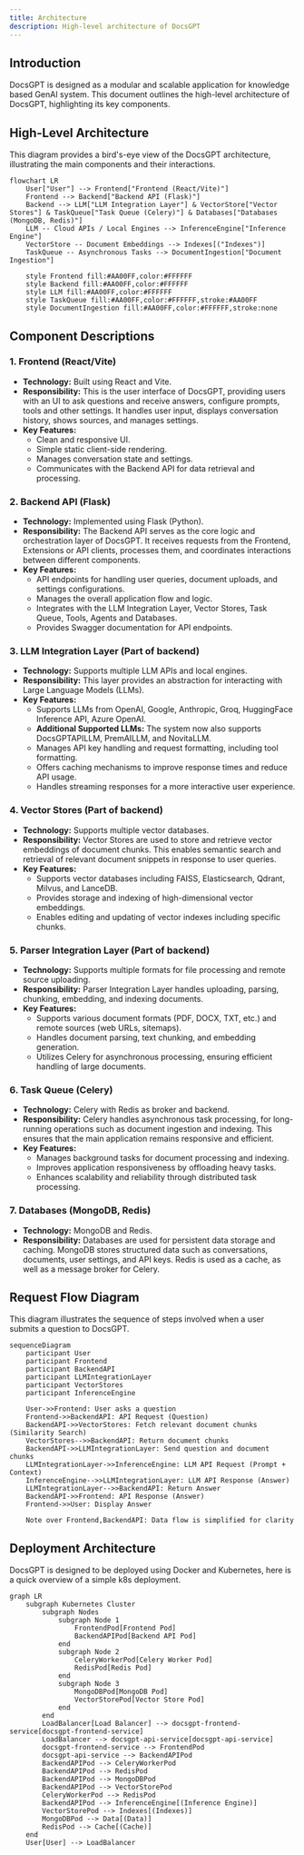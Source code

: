 ```yaml
---
title: Architecture
description: High-level architecture of DocsGPT
---
```


## Introduction

DocsGPT is designed as a modular and scalable application for knowledge based GenAI system. This document outlines the high-level architecture of DocsGPT, highlighting its key components.

## High-Level Architecture

This diagram provides a bird's-eye view of the DocsGPT architecture, illustrating the main components and their interactions.

```mermaid
flowchart LR
    User["User"] --> Frontend["Frontend (React/Vite)"]
    Frontend --> Backend["Backend API (Flask)"]
    Backend --> LLM["LLM Integration Layer"] & VectorStore["Vector Stores"] & TaskQueue["Task Queue (Celery)"] & Databases["Databases (MongoDB, Redis)"]
    LLM -- Cloud APIs / Local Engines --> InferenceEngine["Inference Engine"]
    VectorStore -- Document Embeddings --> Indexes[("Indexes")]
    TaskQueue -- Asynchronous Tasks --> DocumentIngestion["Document Ingestion"]

    style Frontend fill:#AA00FF,color:#FFFFFF
    style Backend fill:#AA00FF,color:#FFFFFF
    style LLM fill:#AA00FF,color:#FFFFFF
    style TaskQueue fill:#AA00FF,color:#FFFFFF,stroke:#AA00FF
    style DocumentIngestion fill:#AA00FF,color:#FFFFFF,stroke:none
```

## Component Descriptions

### 1. Frontend (React/Vite)

*   **Technology:** Built using React and Vite.
*   **Responsibility:** This is the user interface of DocsGPT, providing users with an UI to ask questions and receive answers, configure prompts, tools and other settings. It handles user input, displays conversation history, shows sources, and manages settings.
*   **Key Features:**
    *   Clean and responsive UI.
    *   Simple static client-side rendering.
    *   Manages conversation state and settings.
    *   Communicates with the Backend API for data retrieval and processing.

### 2. Backend API (Flask)

*   **Technology:** Implemented using Flask (Python).
*   **Responsibility:** The Backend API serves as the core logic and orchestration layer of DocsGPT. It receives requests from the Frontend, Extensions or API clients, processes them, and coordinates interactions between different components.
*   **Key Features:**
    *   API endpoints for handling user queries, document uploads, and settings configurations.
    *   Manages the overall application flow and logic.
    *   Integrates with the LLM Integration Layer, Vector Stores, Task Queue, Tools, Agents and Databases.
    *   Provides Swagger documentation for API endpoints.

### 3. LLM Integration Layer (Part of backend)

*   **Technology:** Supports multiple LLM APIs and local engines.
*   **Responsibility:** This layer provides an abstraction for interacting with Large Language Models (LLMs).
*   **Key Features:**
    *   Supports LLMs from OpenAI, Google, Anthropic, Groq, HuggingFace Inference API, Azure OpenAI.
    *   **Additional Supported LLMs:** The system now also supports DocsGPTAPILLM, PremAILLM, and NovitaLLM.
    *   Manages API key handling and request formatting, including tool formatting.
    *   Offers caching mechanisms to improve response times and reduce API usage.
    *   Handles streaming responses for a more interactive user experience.

### 4. Vector Stores (Part of backend)

*   **Technology:** Supports multiple vector databases.
*   **Responsibility:** Vector Stores are used to store and retrieve vector embeddings of document chunks. This enables semantic search and retrieval of relevant document snippets in response to user queries.
*   **Key Features:**
    *   Supports vector databases including FAISS, Elasticsearch, Qdrant, Milvus, and LanceDB.
    *   Provides storage and indexing of high-dimensional vector embeddings.
    *   Enables editing and updating of vector indexes including specific chunks.

### 5. Parser Integration Layer (Part of backend)

*   **Technology:** Supports multiple formats for file processing and remote source uploading.
*   **Responsibility:** Parser Integration Layer handles uploading, parsing, chunking, embedding, and indexing documents.
*   **Key Features:**
    *   Supports various document formats (PDF, DOCX, TXT, etc.) and remote sources (web URLs, sitemaps).
    *   Handles document parsing, text chunking, and embedding generation.
    *   Utilizes Celery for asynchronous processing, ensuring efficient handling of large documents.

### 6. Task Queue (Celery)

*   **Technology:** Celery with Redis as broker and backend.
*   **Responsibility:** Celery handles asynchronous task processing, for long-running operations such as document ingestion and indexing. This ensures that the main application remains responsive and efficient.
*   **Key Features:**
    *   Manages background tasks for document processing and indexing.
    *   Improves application responsiveness by offloading heavy tasks.
    *   Enhances scalability and reliability through distributed task processing.

### 7. Databases (MongoDB, Redis)

*   **Technology:** MongoDB and Redis.
*   **Responsibility:** Databases are used for persistent data storage and caching. MongoDB stores structured data such as conversations, documents, user settings, and API keys. Redis is used as a cache, as well as a message broker for Celery.

## Request Flow Diagram

This diagram illustrates the sequence of steps involved when a user submits a question to DocsGPT.

```mermaid
sequenceDiagram
    participant User
    participant Frontend
    participant BackendAPI
    participant LLMIntegrationLayer
    participant VectorStores
    participant InferenceEngine

    User->>Frontend: User asks a question
    Frontend->>BackendAPI: API Request (Question)
    BackendAPI->>VectorStores: Fetch relevant document chunks (Similarity Search)
    VectorStores-->>BackendAPI: Return document chunks
    BackendAPI->>LLMIntegrationLayer: Send question and document chunks
    LLMIntegrationLayer->>InferenceEngine: LLM API Request (Prompt + Context)
    InferenceEngine-->>LLMIntegrationLayer: LLM API Response (Answer)
    LLMIntegrationLayer-->>BackendAPI: Return Answer
    BackendAPI->>Frontend: API Response (Answer)
    Frontend->>User: Display Answer

    Note over Frontend,BackendAPI: Data flow is simplified for clarity
```

## Deployment Architecture

DocsGPT is designed to be deployed using Docker and Kubernetes, here is a quick overview of a simple k8s deployment.

```mermaid
graph LR
    subgraph Kubernetes Cluster
        subgraph Nodes
            subgraph Node 1
                FrontendPod[Frontend Pod]
                BackendAPIPod[Backend API Pod]
            end
            subgraph Node 2
                CeleryWorkerPod[Celery Worker Pod]
                RedisPod[Redis Pod]
            end
            subgraph Node 3
                MongoDBPod[MongoDB Pod]
                VectorStorePod[Vector Store Pod]
            end
        end
        LoadBalancer[Load Balancer] --> docsgpt-frontend-service[docsgpt-frontend-service]
        LoadBalancer --> docsgpt-api-service[docsgpt-api-service]
        docsgpt-frontend-service --> FrontendPod
        docsgpt-api-service --> BackendAPIPod
        BackendAPIPod --> CeleryWorkerPod
        BackendAPIPod --> RedisPod
        BackendAPIPod --> MongoDBPod
        BackendAPIPod --> VectorStorePod
        CeleryWorkerPod --> RedisPod
        BackendAPIPod --> InferenceEngine[(Inference Engine)]
        VectorStorePod --> Indexes[(Indexes)]
        MongoDBPod --> Data[(Data)]
        RedisPod --> Cache[(Cache)]
    end
    User[User] --> LoadBalancer
```
